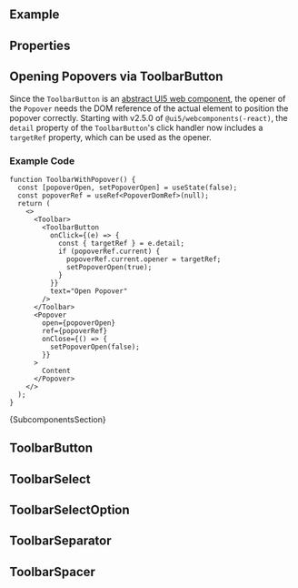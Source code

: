 
<Meta of={ComponentStories} />

<DocsHeader of={ComponentStories} since="1.19.0" />

<br />

## Example

<Canvas of={ComponentStories.Default} />

## Properties

<ControlsWithNote of={ComponentStories.Default} />

## Opening Popovers via ToolbarButton

Since the `ToolbarButton` is an [abstract UI5 web component](?path=/docs/knowledge-base-faq--docs#what-are-abstract-ui5-web-components), the opener of the `Popover` needs the DOM reference of the actual element to position the popover correctly.
Starting with v2.5.0 of `@ui5/webcomponents(-react)`, the `detail` property of the `ToolbarButton`'s click handler now includes a `targetRef` property, which can be used as the opener.

<Canvas of={ComponentStories.OpenPopover} />

### Example Code

```tsx
function ToolbarWithPopover() {
  const [popoverOpen, setPopoverOpen] = useState(false);
  const popoverRef = useRef<PopoverDomRef>(null);
  return (
    <>
      <Toolbar>
        <ToolbarButton
          onClick={(e) => {
            const { targetRef } = e.detail;
            if (popoverRef.current) {
              popoverRef.current.opener = targetRef;
              setPopoverOpen(true);
            }
          }}
          text="Open Popover"
        />
      </Toolbar>
      <Popover
        open={popoverOpen}
        ref={popoverRef}
        onClose={() => {
          setPopoverOpen(false);
        }}
      >
        Content
      </Popover>
    </>
  );
}
```

<Markdown>{SubcomponentsSection}</Markdown>

## ToolbarButton

<Description of={ToolbarButton} />
<ArgTypesWithNote of={ToolbarButton} />

## ToolbarSelect

<Description of={ToolbarSelect} />
<ArgTypesWithNote of={ToolbarSelect} />

## ToolbarSelectOption

<Description of={ToolbarSelectOption} />
<ArgTypesWithNote of={ToolbarSelectOption} />

## ToolbarSeparator

<Description of={ToolbarSeparator} />
<ArgTypesWithNote of={ToolbarSeparator} />

## ToolbarSpacer

<Description of={ToolbarSpacer} />
<ArgTypesWithNote of={ToolbarSpacer} />

<Footer />
